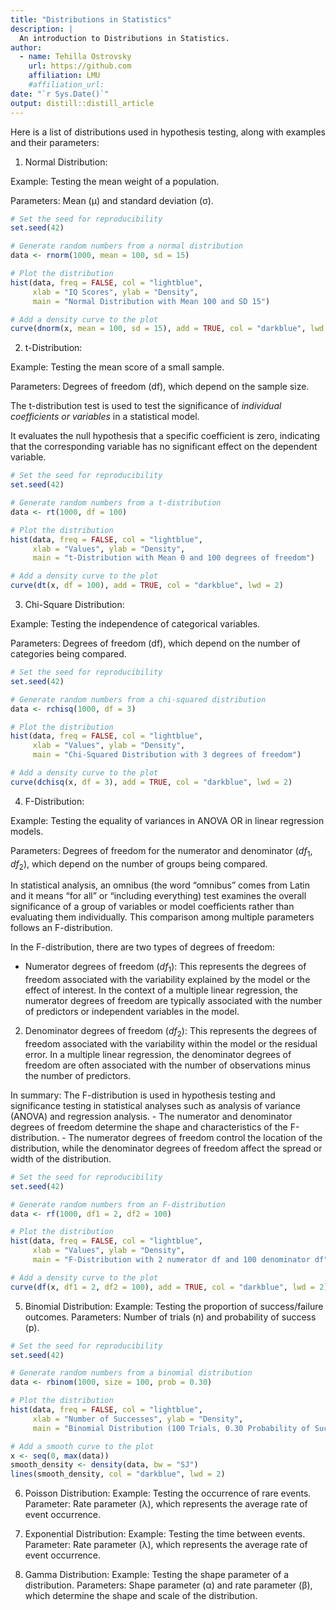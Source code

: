 ```yaml
---
title: "Distributions in Statistics"
description: |
  An introduction to Distributions in Statistics.
author:
  - name: Tehilla Ostrovsky
    url: https://github.com 
    affiliation: LMU
    #affiliation_url: 
date: "`r Sys.Date()`"
output: distill::distill_article
---
```



Here is a list of distributions used in hypothesis testing, along with examples and their parameters:

1) Normal Distribution:

Example: Testing the mean weight of a population.

Parameters: Mean (μ) and standard deviation (σ).


```r
# Set the seed for reproducibility
set.seed(42)

# Generate random numbers from a normal distribution
data <- rnorm(1000, mean = 100, sd = 15)

# Plot the distribution
hist(data, freq = FALSE, col = "lightblue",
     xlab = "IQ Scores", ylab = "Density",
     main = "Normal Distribution with Mean 100 and SD 15")

# Add a density curve to the plot
curve(dnorm(x, mean = 100, sd = 15), add = TRUE, col = "darkblue", lwd = 2)

```



2) t-Distribution:

Example: Testing the mean score of a small sample.

Parameters: Degrees of freedom (df), which depend on the sample size.


The t-distribution test is used to test the significance of *individual coefficients or variables* in a statistical model. 

It evaluates the null hypothesis that a specific coefficient is zero, indicating that the corresponding variable has no significant effect on the dependent variable.

```r
# Set the seed for reproducibility
set.seed(42)

# Generate random numbers from a t-distribution
data <- rt(1000, df = 100)

# Plot the distribution
hist(data, freq = FALSE, col = "lightblue",
     xlab = "Values", ylab = "Density",
     main = "t-Distribution with Mean 0 and 100 degrees of freedom")

# Add a density curve to the plot
curve(dt(x, df = 100), add = TRUE, col = "darkblue", lwd = 2)

```





3) Chi-Square Distribution:

Example: Testing the independence of categorical variables.

Parameters: Degrees of freedom (df), which depend on the number of categories being compared.

```r
# Set the seed for reproducibility
set.seed(42)

# Generate random numbers from a chi-squared distribution
data <- rchisq(1000, df = 3)

# Plot the distribution
hist(data, freq = FALSE, col = "lightblue",
     xlab = "Values", ylab = "Density",
     main = "Chi-Squared Distribution with 3 degrees of freedom")

# Add a density curve to the plot
curve(dchisq(x, df = 3), add = TRUE, col = "darkblue", lwd = 2)

```





4) F-Distribution:

Example: Testing the equality of variances in ANOVA OR in linear regression models.

Parameters: Degrees of freedom for the numerator and denominator ($df_1$, $df_2$), which depend on the number of groups being compared.

In statistical analysis, an omnibus (the word "omnibus" comes from Latin and it means "for all" or "including everything) test examines the overall significance of a group of variables or model coefficients rather than evaluating them individually. This comparison among multiple parameters follows an F-distribution. 

In the F-distribution, there are two types of degrees of freedom:

   - Numerator degrees of freedom ($df_1$): This represents the degrees of freedom associated with the variability explained by the model or the effect of interest. In the context of a multiple linear regression, the numerator degrees of freedom are typically associated with the number of predictors or independent variables in the model.
  2. Denominator degrees of freedom ($df_2$): This represents the degrees of freedom associated with the variability within the model or the residual error. In a multiple linear regression, the denominator degrees of freedom are often associated with the number of observations minus the number of predictors.
  
In summary: The F-distribution is used in hypothesis testing and significance testing in statistical analyses such as analysis of variance (ANOVA) and regression analysis. 
    - The numerator and denominator degrees of freedom determine the shape and characteristics of the F-distribution. 
    - The numerator degrees of freedom control the location of the distribution, while the denominator degrees of freedom affect the spread or width of the distribution.
  
  
```r
# Set the seed for reproducibility
set.seed(42)

# Generate random numbers from an F-distribution
data <- rf(1000, df1 = 2, df2 = 100)

# Plot the distribution
hist(data, freq = FALSE, col = "lightblue",
     xlab = "Values", ylab = "Density",
     main = "F-Distribution with 2 numerator df and 100 denominator df")

# Add a density curve to the plot
curve(df(x, df1 = 2, df2 = 100), add = TRUE, col = "darkblue", lwd = 2)

```
  



5) Binomial Distribution:
Example: Testing the proportion of success/failure outcomes.
Parameters: Number of trials (n) and probability of success (p).


```r
# Set the seed for reproducibility
set.seed(42)

# Generate random numbers from a binomial distribution
data <- rbinom(1000, size = 100, prob = 0.30)

# Plot the distribution
hist(data, freq = FALSE, col = "lightblue",
     xlab = "Number of Successes", ylab = "Density",
     main = "Binomial Distribution (100 Trials, 0.30 Probability of Success)")

# Add a smooth curve to the plot
x <- seq(0, max(data))
smooth_density <- density(data, bw = "SJ")
lines(smooth_density, col = "darkblue", lwd = 2)

```



6) Poisson Distribution:
Example: Testing the occurrence of rare events.
Parameter: Rate parameter (λ), which represents the average rate of event occurrence.


7) Exponential Distribution:
Example: Testing the time between events.
Parameter: Rate parameter (λ), which represents the average rate of event occurrence.


8) Gamma Distribution:
Example: Testing the shape parameter of a distribution.
Parameters: Shape parameter (α) and rate parameter (β), which determine the shape and scale of the distribution.





